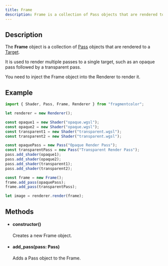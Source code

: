 ```yaml
---
title: Frame
description: Frame is a collection of Pass objects that are rendered to a Target.
---
```


## Description

The **Frame** object is a collection of [Pass](/api/pass) objects that are rendered to a [Target](/api/target).

It is used to render multiple passes to a single target, such as an opaque pass followed by a transparent pass.

You need to inject the Frame object into the Renderer to render it.

## Example

```js
import { Shader, Pass, Frame, Renderer } from "fragmentcolor";

let renderer = new Renderer();

const opaque1 = new Shader("opaque.wgsl");
const opaque2 = new Shader("opaque.wgsl");
const transparent1 = new Shader("transparent.wgsl");
const transparent2 = new Shader("transparent.wgsl");

const opaquePass = new Pass("Opaque Render Pass");
const transparentPass = new Pass("Transparent Render Pass");
pass.add_shader(opaque1);
pass.add_shader(opaque2);
pass.add_shader(transparent1);
pass.add_shader(transparent2);

const frame = new Frame();
frame.add_pass(opaquePass);
frame.add_pass(transparentPass);

let image = renderer.render(frame);
```

## Methods

- #### constructor()

  Creates a new Frame object.

- #### add_pass(pass: Pass)

  Adds a Pass object to the Frame.
